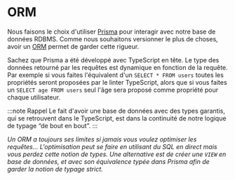 # ORM

Nous faisons le choix d'utiliser [Prisma](https://github.com/prisma/prisma) pour interagir avec notre base de données RDBMS. Comme nous souhaitons versionner le plus de choses, avoir un [ORM](https://en.wikipedia.org/wiki/Object%E2%80%93relational_mapping) permet de garder cette rigueur.

Sachez que Prisma a été développé avec TypeScript en tête. Le type des données retourné par les requêtes est dynamique en fonction de la requête. Par exemple si vous faites l'équivalent d'un `SELECT * FROM users` toutes les propriétés seront proposées par le linter TypeScript, alors que si vous faites un `SELECT age FROM users` seul l'âge sera proposé comme propriété pour chaque utilisateur.

:::note Rappel
Le fait d'avoir une base de données avec des types garantis, qui se retrouvent dans le TypeScript, est dans la continuité de notre logique de typage “de bout en bout”.
:::

_Un ORM a toujours ses limites si jamais vous voulez optimiser les requêtes… L'optimisation peut se faire en utilisant du SQL en direct mais vous perdez cette notion de types. Une alternative est de créer une `VIEW` en base de données, et avec son équivalence typée dans Prisma afin de garder la notion de typage strict._
